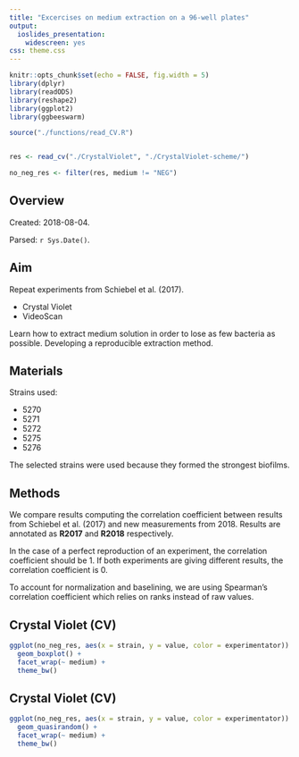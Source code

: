 ```yaml
---
title: "Excercises on medium extraction on a 96-well plates"
output: 
  ioslides_presentation: 
    widescreen: yes
css: theme.css
---
```



```r
knitr::opts_chunk$set(echo = FALSE, fig.width = 5)
library(dplyr)
library(readODS)
library(reshape2)
library(ggplot2)
library(ggbeeswarm)

source("./functions/read_CV.R")


res <- read_cv("./CrystalViolet", "./CrystalViolet-scheme/")

no_neg_res <- filter(res, medium != "NEG")
```

## Overview

Created: 2018-08-04.

Parsed: `r Sys.Date()`.

## Aim 

Repeat experiments from Schiebel et al. (2017).

- Crystal Violet
- VideoScan

Learn how to extract medium solution in order to lose as few bacteria as possible.
Developing a reproducible extraction method.

## Materials

Strains used:

- 5270
- 5271
- 5272
- 5275
- 5276

The selected strains were used because they formed the strongest biofilms. 

## Methods

We compare results computing the correlation coefficient between results from Schiebel et al. (2017) and new measurements from 2018. Results are annotated as **R2017** and **R2018** respectively. 

In the case of a perfect reproduction of an experiment, the correlation coefficient should be 1. If both experiments are giving different results, the correlation coefficient is 0.

To account for normalization and baselining, we are using Spearman's correlation coefficient which relies on ranks instead of raw values.

## Crystal Violet (CV)

```r
ggplot(no_neg_res, aes(x = strain, y = value, color = experimentator)) +
  geom_boxplot() +
  facet_wrap(~ medium) +
  theme_bw()
```


## Crystal Violet (CV)

```r
ggplot(no_neg_res, aes(x = strain, y = value, color = experimentator)) +
  geom_quasirandom() +
  facet_wrap(~ medium) +
  theme_bw()
```
